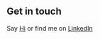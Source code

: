## Get in touch

Say [Hi](mailto:Khalil.boyd@gmail.com) or find me on [LinkedIn](https://www.linkedin.com/in/khalilboyd/) 
